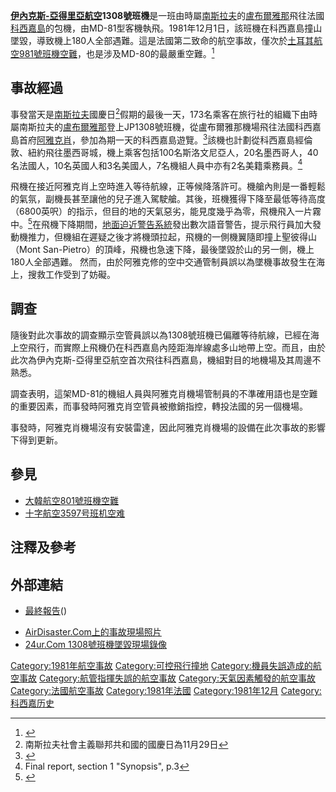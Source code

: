 {{Infobox Airliner accident
|name= 伊內克斯-亞得里亞航空1308號班機空難
|Crash image     = McDonnell Douglas MD-81 (DC-9-81), Inex-Adria Airways AN1639565.jpg
|Image caption   = 涉事航機YU-ANA在曼徹斯特機場，攝於1981年9月
|Date            = 1981年12月1日
|Type            = 機師和空管員失誤導致[[可控飛行撞地|可控飛行撞地]]
|Site            = {{FRA}}[[科西嘉岛|科西嘉岛]]近[[阿雅克肖|阿雅克肖]]
|Coordinates     = {{coord|41|45|15|N|8|58|40|E|region:FR-2A_type:event|display=title,inline}}
|Aircraft Type   = [[麥道MD-80|麥道MD-81]]
|Operator        = [[亚德里亚航空|伊內克斯-亞得里亞航空]]
|Tail Number     = YU-ANA
|Fatalities      = 180
|Injuries        = 0
|Passengers      = 173
|Crew            = 7
|Survivors       = 0
|Origin          = {{YUG}}[[盧布爾雅那機場|盧布爾雅那機場]]
|Destination = {{FRA}}[[阿雅克肖拿破仑·波拿巴机场|阿雅克肖機場]]


}}
'''[[亚德里亚航空|伊內克斯-亞得里亞航空]]1308號班機'''是一班由時屬[[南斯拉夫|南斯拉夫]]的[[盧布爾雅那|盧布爾雅那]]飛往法國[[科西嘉島|科西嘉島]]的包機，由MD-81型客機執飛。1981年12月1日，該班機在科西嘉島撞山墜毀，導致機上180人全部遇難。這是法國第二致命的航空事故，僅次於[[土耳其航空981號班機空難|土耳其航空981號班機空難]]，也是涉及MD-80的最嚴重空難。<ref name="ASN">{{cite web|url=http://www.aviation-safety.net/database/record.php?id=19811201-1|title=ASN Aircraft accident McDonnell Douglas DC-9-81 YU-ANA Mont San-Pietro|publisher=[[航空安全网|航空安全网]]|accessdate=2014-02-21|archive-date=2020-11-11|archive-url=https://web.archive.org/web/20201111191632/https://aviation-safety.net/database/record.php?id=19811201-1|dead-url=no}}</ref>

== 事故經過 ==
事發當天是[[南斯拉夫社會主義聯邦共和國|南斯拉夫]]國慶日<ref>南斯拉夫社會主義聯邦共和國的國慶日為11月29日</ref>假期的最後一天，173名乘客在旅行社的組織下由時屬南斯拉夫的[[盧布爾雅那|盧布爾雅那]]登上JP1308號班機，從盧布爾雅那機場飛往法國科西嘉島首府[[阿雅克肖|阿雅克肖]]，參加為期一天的科西嘉島遊覽。<ref>{{cite web|url=http://www.people.com.cn/GB/historic/1201/5362.html|title=1981年12月1日 南斯拉夫一客机撞山坠毁178人丧生|publisher=人民日報|accessdate=2014-02-21|archive-date=2016-03-04|archive-url=https://web.archive.org/web/20160304220123/http://www.people.com.cn/GB/historic/1201/5362.html|dead-url=no}}</ref>該機也計劃從科西嘉島經倫敦、紐約飛往墨西哥城，機上乘客包括100名斯洛文尼亞人，20名墨西哥人，40名法國人，10名英國人和3名美國人，7名機組人員中亦有2名美籍乘務員。<ref>Final report, section 1 "Synopsis", p.3</ref>

飛機在接近阿雅克肖上空時進入等待航線，正等候降落許可。機艙內則是一番輕鬆的氣氛，副機長甚至讓他的兒子進入駕駛艙。其後，班機獲得下降至最低等待高度（6800英呎）的指示，但目的地的天氣惡劣，能見度幾乎為零，飛機飛入一片霧中。<ref>{{cite news|url=http://news.sina.com.cn/w/2005-08-17/01476709144s.shtml|title=空难，又是空难！这回是在委内瑞拉，160人全部遇难|publisher=都市快報|date=2005-08-17|accessdate=2014-02-21|archive-date=2019-02-07|archive-url=https://web.archive.org/web/20190207015855/http://news.sina.com.cn/w/2005-08-17/01476709144s.shtml|dead-url=no}}</ref>在飛機下降期間，[[地面迫近警告系統|地面迫近警告系統]]發出數次語音警告，提示飛行員加大發動機推力，但機組在遲疑之後才將機頭拉起，飛機的一側機翼隨即撞上聖彼得山（Mont San-Pietro）的頂峰，飛機也急速下降，最後墜毀於山的另一側，機上180人全部遇難。
然而，由於阿雅克修的空中交通管制員誤以為墜機事故發生在海上，搜救工作受到了妨礙。

== 調查 ==
隨後對此次事故的調查顯示空管員誤以為1308號班機已偏離等待航線，已經在海上空飛行，而實際上飛機仍在科西嘉島內陸距海岸線{{convert|15|km|0|abbr=on}}處多山地帶上空。而且，由於此次為伊內克斯-亞得里亞航空首次飛往科西嘉島，機組對目的地機場及其周邊不熟悉。

調查表明，這架MD-81的機組人員與阿雅克肖機場管制員的不準確用語也是空難的重要因素，而事發時阿雅克肖空管員被撤銷指控，轉投法國的另一個機場。

事發時，阿雅克肖機場沒有安裝雷達，因此阿雅克肖機場的設備在此次事故的影響下得到更新。

== 參見 ==
*[[大韓航空801號班機空難|大韓航空801號班機空難]]
*[[十字航空3597号班机空难|十字航空3597号班机空难]]

== 注釋及參考 ==
{{reflist}}

== 外部連結 ==
{{commonscat|Inex-Adria Aviopromet Flight 1308}}
*{{fr icon}} [http://www.bea.aero/docspa/1981/yu-a811201/pdf/yu-a811201.pdf 最終報告]({{WebCite|url=https://www.webcitation.org/6D9qTkiqt?url=http://www.bea.aero/docspa/1981/yu-a811201/pdf/yu-a811201.pdf |date=20121224202824 |dateformat=iso }})
*[https://web.archive.org/web/20010305060602/http://www.airdisaster.com/photos/iaamd80/photo.shtml AirDisaster.Com上的事故現場照片]
*[https://web.archive.org/web/20080421044819/http://s1.24ur.com/bin/article.php?article_id=3108961 24ur.Com 1308號班機墜毀現場錄像]
{{1981年航空事故}}

[[Category:1981年航空事故|Category:1981年航空事故]]
[[Category:可控飛行撞地|Category:可控飛行撞地]]
[[Category:機員失誤造成的航空事故|Category:機員失誤造成的航空事故]]
[[Category:航管指揮失誤的航空事故|Category:航管指揮失誤的航空事故]]
[[Category:天氣因素觸發的航空事故|Category:天氣因素觸發的航空事故]]
[[Category:法國航空事故|Category:法國航空事故]]
[[Category:1981年法國|Category:1981年法國]]
[[Category:1981年12月|Category:1981年12月]]
[[Category:科西嘉历史|Category:科西嘉历史]]